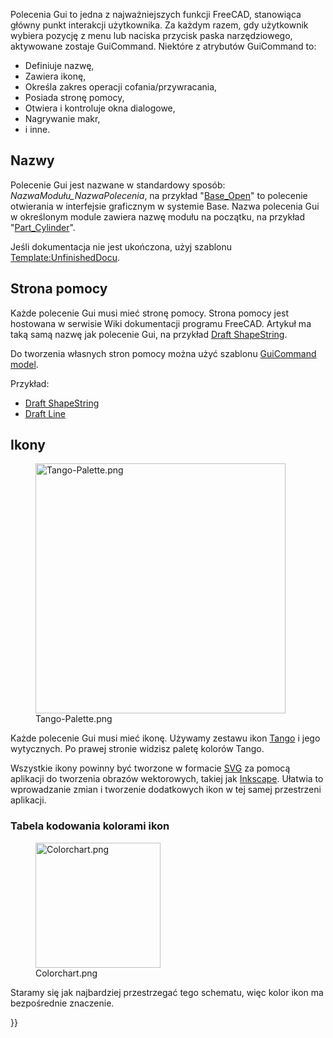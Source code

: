 <languages/>
{{TOCright}}

Polecenia Gui to jedna z najważniejszych funkcji FreeCAD, stanowiąca główny punkt interakcji użytkownika. Za każdym razem, gdy użytkownik wybiera pozycję z menu lub naciska przycisk paska narzędziowego, aktywowane zostaje GuiCommand. Niektóre z atrybutów GuiCommand to:
* Definiuje nazwę,
* Zawiera ikonę,
* Określa zakres operacji cofania/przywracania,
* Posiada stronę pomocy,
* Otwiera i kontroluje okna dialogowe,
* Nagrywanie makr,
* i inne.

<span id="Naming"></span>
==Nazwy==

Polecenie Gui jest nazwane w standardowy sposób: ''NazwaModułu_NazwaPolecenia'', na przykład "[[Base_Open|Base_Open]]" to polecenie otwierania w interfejsie graficznym w systemie Base. Nazwa polecenia Gui w określonym module zawiera nazwę modułu na początku, na przykład "[[Part_Cylinder/pl|Part_Cylinder]]". 

Jeśli dokumentacja nie jest ukończona, użyj szablonu [[Template:UnfinishedDocu]].

<span id="Help_page"></span>
==Strona pomocy==

Każde polecenie Gui musi mieć stronę pomocy. Strona pomocy jest hostowana w serwisie Wiki dokumentacji programu FreeCAD. Artykuł ma taką samą nazwę jak polecenie Gui, na przykład [[Draft_ShapeString/pl|Draft ShapeString]].

Do tworzenia własnych stron pomocy można użyć szablonu [[GuiCommand_model/pl|GuiCommand model]].

Przykład:
* [[Draft_ShapeString/pl|Draft ShapeString]]
* [[Draft_Line/pl|Draft Line]]

<span id="Icons"></span>
==Ikony==

[[Image:Tango-Palette.png|400px|right]]

Każde polecenie Gui musi mieć ikonę. Używamy zestawu ikon [http://tango-project.org/Tango_Desktop_Project/ Tango] i jego wytycznych. Po prawej stronie widzisz paletę kolorów Tango. 

Wszystkie ikony powinny być tworzone w formacie [[SVG/pl|SVG]] za pomocą aplikacji do tworzenia obrazów wektorowych, takiej jak [http://inkscape.org Inkscape].
Ułatwia to wprowadzanie zmian i tworzenie dodatkowych ikon w tej samej przestrzeni aplikacji.

<span id="Icons_color_coding_chart"></span>
===Tabela kodowania kolorami ikon===

[[Image:Colorchart.png|200px]]

Staramy się jak najbardziej przestrzegać tego schematu, więc kolor ikon ma bezpośrednie znaczenie.


{{Powerdocnavi{{#translation:}}}}
